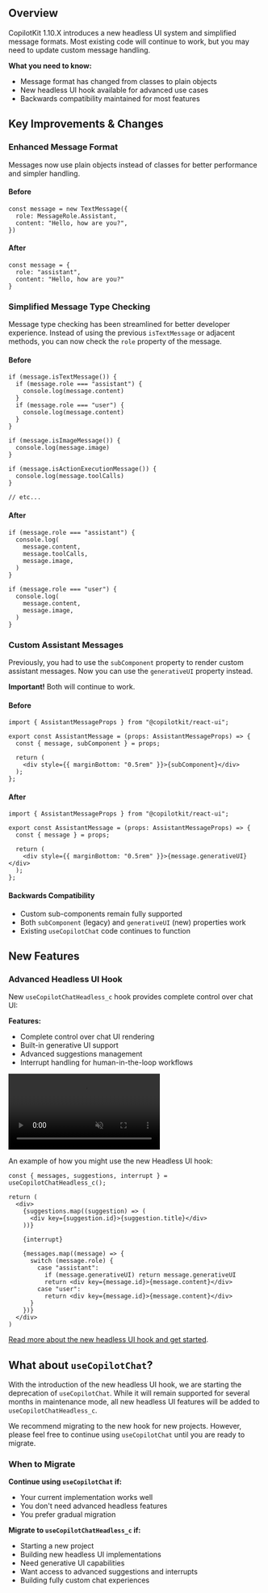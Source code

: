 ## Overview

CopilotKit 1.10.X introduces a new headless UI system and simplified message formats. Most existing code will continue to work, but you may need to update custom message handling.

**What you need to know:**
- Message format has changed from classes to plain objects
- New headless UI hook available for advanced use cases
- Backwards compatibility maintained for most features

## Key Improvements & Changes

### Enhanced Message Format

Messages now use plain objects instead of classes for better performance and simpler handling.

#### Before
```tsx
const message = new TextMessage({
  role: MessageRole.Assistant,
  content: "Hello, how are you?",
})
```

#### After
```tsx
const message = { 
  role: "assistant", 
  content: "Hello, how are you?" 
}
```

### Simplified Message Type Checking

Message type checking has been streamlined for better developer experience. Instead of using the previous 
`isTextMessage` or adjacent methods, you can now check the `role` property of the message.

#### Before
```tsx
if (message.isTextMessage()) {
  if (message.role === "assistant") {
    console.log(message.content)
  }
  if (message.role === "user") {
    console.log(message.content)
  }
}

if (message.isImageMessage()) {
  console.log(message.image)
}

if (message.isActionExecutionMessage()) {
  console.log(message.toolCalls)
}

// etc...
```

#### After
```tsx
if (message.role === "assistant") {
  console.log(
    message.content,
    message.toolCalls,
    message.image,
  )
}

if (message.role === "user") {
  console.log(
    message.content,
    message.image,
  )
}
```

### Custom Assistant Messages
Previously, you had to use the `subComponent` property to render custom assistant messages. Now you can use the `generativeUI` property instead.

**Important!** Both will continue to work.

#### Before

```tsx
import { AssistantMessageProps } from "@copilotkit/react-ui";

export const AssistantMessage = (props: AssistantMessageProps) => {
  const { message, subComponent } = props;

  return (
    <div style={{ marginBottom: "0.5rem" }}>{subComponent}</div>
  );
};
```

#### After

```tsx
import { AssistantMessageProps } from "@copilotkit/react-ui";

export const AssistantMessage = (props: AssistantMessageProps) => {
  const { message } = props;

  return (
    <div style={{ marginBottom: "0.5rem" }}>{message.generativeUI}</div>
  );
};
```

#### Backwards Compatibility

- Custom sub-components remain fully supported
- Both `subComponent` (legacy) and `generativeUI` (new) properties work
- Existing `useCopilotChat` code continues to function

## New Features

### Advanced Headless UI Hook

New `useCopilotChatHeadless_c` hook provides complete control over chat UI:

**Features:**
- Complete control over chat UI rendering
- Built-in generative UI support
- Advanced suggestions management
- Interrupt handling for human-in-the-loop workflows

<video
  src="https://cdn.copilotkit.ai/docs/copilotkit/videos/full-headless-chat.mp4"
  className="rounded-xl shadow-lg border"
  loop
  playsInline
  autoPlay
  muted
/>

An example of how you might use the new Headless UI hook:

```tsx
const { messages, suggestions, interrupt } = useCopilotChatHeadless_c();

return (
  <div>
    {suggestions.map((suggestion) => (
      <div key={suggestion.id}>{suggestion.title}</div>
    ))}

    {interrupt}

    {messages.map((message) => {
      switch (message.role) {
        case "assistant":
          if (message.generativeUI) return message.generativeUI
          return <div key={message.id}>{message.content}</div>
        case "user":
          return <div key={message.id}>{message.content}</div>
      }
    })}
  </div>
)
```

[Read more about the new headless UI hook and get started](/premium/headless-ui).

## What about `useCopilotChat`?

With the introduction of the new headless UI hook, we are starting the deprecation of `useCopilotChat`. While it will remain supported for several months in maintenance mode, all new headless UI features will be added to `useCopilotChatHeadless_c`. 

We recommend migrating to the new hook for new projects. However, please feel free to continue using `useCopilotChat` until you are ready to migrate.

### When to Migrate

**Continue using `useCopilotChat` if:**
- Your current implementation works well
- You don't need advanced headless features
- You prefer gradual migration

**Migrate to `useCopilotChatHeadless_c` if:**
- Starting a new project
- Building new headless UI implementations
- Need generative UI capabilities
- Want access to advanced suggestions and interrupts
- Building fully custom chat experiences